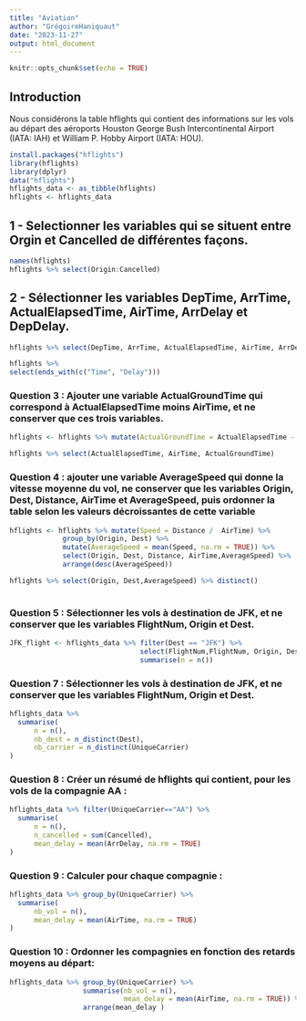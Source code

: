 ---
title: "Aviation"
author: "GrégoireHaniquaut"
date: "2023-11-27"
output: html_document
---

```{r setup, include=FALSE}
knitr::opts_chunk$set(echo = TRUE)
```

## Introduction

Nous considérons la table hflights qui contient des informations sur les vols au départ des aéroports Houston
George Bush Intercontinental Airport (IATA: IAH) et William P. Hobby Airport (IATA: HOU).

```{r cars}
install.packages("hflights")
library(hflights)
library(dplyr)
data("hflights")
hflights_data <- as_tibble(hflights)
hflights <- hflights_data
```


## 1 - Selectionner les variables qui se situent entre Orgin et Cancelled de différentes façons.


```{r Question1}
names(hflights)
hflights %>% select(Origin:Cancelled)
```

## 2 - Sélectionner les variables DepTime, ArrTime, ActualElapsedTime, AirTime, ArrDelay et DepDelay.


```{r Question2}
hflights %>% select(DepTime, ArrTime, ActualElapsedTime, AirTime, ArrDelay, DepDelay)

hflights %>%
select(ends_with(c("Time", "Delay")))
```
### Question 3 :  Ajouter une variable ActualGroundTime qui correspond à ActualElapsedTime moins AirTime, et ne conserver que ces trois variables.

```{r Question3}
hflights <- hflights %>% mutate(ActualGroundTime = ActualElapsedTime - AirTime) 

hflights %>% select(ActualElapsedTime, AirTime, ActualGroundTime)

```

### Question 4 :  ajouter une variable AverageSpeed qui donne la vitesse moyenne du vol, ne conserver que les variables Origin, Dest, Distance, AirTime et AverageSpeed, puis ordonner la table selon les valeurs décroissantes de cette variable

```{r Question3}
hflights <- hflights %>% mutate(Speed = Distance /  AirTime) %>% 
             group_by(Origin, Dest) %>%
             mutate(AverageSpeed = mean(Speed, na.rm = TRUE)) %>%
             select(Origin, Dest, Distance, AirTime,AverageSpeed) %>% 
             arrange(desc(AverageSpeed))

hflights %>% select(Origin, Dest,AverageSpeed) %>% distinct()  
  
```


### Question 5 : Sélectionner les vols à destination de JFK, et ne conserver que les variables FlightNum, Origin et Dest.

```{r Question5}
JFK_flight <- hflights_data %>% filter(Dest == "JFK") %>% 
                                select(FlightNum,FlightNum, Origin, Dest) %>% 
                                summarise(n = n())
```


### Question 7 : Sélectionner les vols à destination de JFK, et ne conserver que les variables FlightNum, Origin et Dest.

```{r Question7}

hflights_data %>% 
  summarise(
      n = n(), 
      nb_dest = n_distinct(Dest),
      nb_carrier = n_distinct(UniqueCarrier) 
)


```

### Question 8 : Créer un résumé de hflights qui contient, pour les vols de la compagnie AA :

```{r Question8}

hflights_data %>% filter(UniqueCarrier=="AA") %>%
  summarise(
      n = n(), 
      n_cancelled = sum(Cancelled),
      mean_delay = mean(ArrDelay, na.rm = TRUE) 
)


```


### Question 9 : Calculer pour chaque compagnie :

```{r Question9}

hflights_data %>% group_by(UniqueCarrier) %>%
  summarise(
      nb_vol = n(), 
      mean_delay = mean(AirTime, na.rm = TRUE) 
)


```




### Question 10 : Ordonner les compagnies en fonction des retards moyens au départ:

```{r Question10}

hflights_data %>% group_by(UniqueCarrier) %>%
                  summarise(nb_vol = n(), 
                            mean_delay = mean(AirTime, na.rm = TRUE)) %>% 
                  arrange(mean_delay )
```










